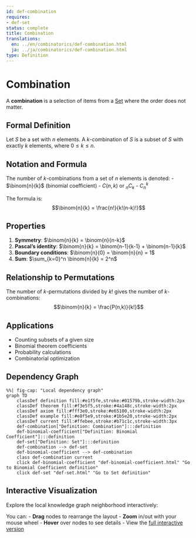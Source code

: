 ```yaml
---
id: def-combination
requires:
- def-set
status: complete
title: Combination
translations:
  en: ../en/combinatorics/def-combination.html
  ja: ../ja/combinatorics/def-combination.html
type: Definition
---
```


# Combination {#def-combination}

A **combination** is a selection of items from a [Set](../logic-set-theory/def-set.qmd) where the order does not matter.

## Formal Definition

Let $S$ be a set with $n$ elements. A $k$-combination of $S$ is a subset of $S$ with exactly $k$ elements, where $0 \leq k \leq n$.

## Notation and Formula

The number of $k$-combinations from a set of $n$ elements is denoted:
- $\binom{n}{k}$ (binomial coefficient)
- $C(n,k)$ or $_nC_k$
- $C_n^k$

The formula is:
$$\binom{n}{k} = \frac{n!}{k!(n-k)!}$$

## Properties

1. **Symmetry**: $\binom{n}{k} = \binom{n}{n-k}$
2. **Pascal's identity**: $\binom{n}{k} = \binom{n-1}{k-1} + \binom{n-1}{k}$
3. **Boundary conditions**: $\binom{n}{0} = \binom{n}{n} = 1$
4. **Sum**: $\sum_{k=0}^n \binom{n}{k} = 2^n$

## Relationship to Permutations

The number of $k$-permutations divided by $k!$ gives the number of $k$-combinations:
$$\binom{n}{k} = \frac{P(n,k)}{k!}$$

## Applications

- Counting subsets of a given size
- Binomial theorem coefficients
- Probability calculations
- Combinatorial optimization

## Dependency Graph

```mermaid
%%| fig-cap: "Local dependency graph"
graph TD
    classDef definition fill:#e1f5fe,stroke:#01579b,stroke-width:2px
    classDef theorem fill:#f3e5f5,stroke:#4a148c,stroke-width:2px
    classDef axiom fill:#fff3e0,stroke:#e65100,stroke-width:2px
    classDef example fill:#e8f5e9,stroke:#1b5e20,stroke-width:2px
    classDef current fill:#ffebee,stroke:#b71c1c,stroke-width:3px
    def-combination["Definition: Combination"]:::definition
    def-binomial-coefficient["Definition: Binomial Coefficient"]:::definition
    def-set["Definition: Set"]:::definition
    def-combination --> def-set
    def-binomial-coefficient --> def-combination
    class def-combination current
    click def-binomial-coefficient "def-binomial-coefficient.html" "Go to Binomial Coefficient definition"
    click def-set "def-set.html" "Go to Set definition"
```

## Interactive Visualization

Explore the local knowledge graph neighborhood interactively:

::: {.graph-viz data-id="def-combination" data-width="700" data-height="500"}
:::

You can:
- **Drag** nodes to rearrange the layout
- **Zoom** in/out with your mouse wheel
- **Hover** over nodes to see details
- View the [full interactive version](../../output/interactive/en/def-combination.html){target="_blank"}
